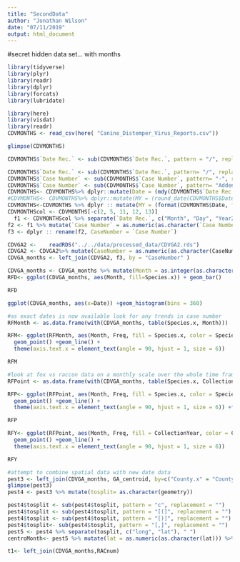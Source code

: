 ---
title: "SecondData"
author: "Jonathan Wilson"
date: "07/11/2019"
output: html_document
---

#secret hidden data set... with months


```{r}
library(tidyverse)
library(plyr)
library(readr)
library(dplyr)
library(forcats)
library(lubridate)
```
```{r}
library(here)
library(visdat)
library(readr)
CDVMONTHS <- read_csv(here( "Canine_Distemper_Virus_Reports.csv"))

```
```{r}
glimpse(CDVMONTHS)
```
```{r}
CDVMONTHS$`Date Rec.` <- sub(CDVMONTHS$`Date Rec.`, pattern = "/", replacement = "-")

CDVMONTHS$`Date Rec.` <- sub(CDVMONTHS$`Date Rec.`, pattern= "/", replacement = "-")
CDVMONTHS$`Case Number` <- sub(CDVMONTHS$`Case Number`, pattern= "-", replacement = "") 
CDVMONTHS$`Case Number` <- sub(CDVMONTHS$`Case Number`, pattern= "Addendum", replacement = "") 
CDVMONTHS<- CDVMONTHS%>% dplyr::mutate(Date = (mdy(CDVMONTHS$`Date Rec.`)))
#CDVMONTHS<- CDVMONTHS%>% dplyr::mutate(MY = (round_date(CDVMONTHS$Date, unit = "month")))
CDVMONTHS<-CDVMONTHS %>% dplyr :: mutate(MY = (format(CDVMONTHS$Date, format="%m-%y")))
CDVMONTHScol <- CDVMONTHS[-c(2, 5, 11, 12, 13)]
  f1 <- CDVMONTHScol %>% separate(`Date Rec.`, c("Month", "Day", "Year2"), "-")
f2 <- f1 %>% mutate(`Case Number` = as.numeric(as.character(`Case Number`)))
f3 <- dplyr :: rename(f2, CaseNumber = `Case Number`)
```

```{r}
CDVGA2 <-    readRDS("../../data/processed_data/CDVGA2.rds")
CDVGA2 <- CDVGA2%>% mutate(CaseNumber = as.numeric(as.character(CaseNumber)))
CDVGA_months <- left_join(CDVGA2, f3, by = "CaseNumber" )
```
```{r}
CDVGA_months <- CDVGA_months %>% mutate(Month = as.integer(as.character(Month)))
RFD<- ggplot(CDVGA_months, aes(Month, fill=Species.x)) + geom_bar()

RFD
```
```{r}
ggplot(CDVGA_months, aes(x=Date)) +geom_histogram(bins = 360)
```
```{r}
#as exact dates is now available look for any trends in case number
RFMonth <- as.data.frame(with(CDVGA_months, table(Species.x, Month)))

RFM<- ggplot(RFMonth, aes(Month, Freq, fill = Species.x, color = Species.x, group = Species.x))  + 
  geom_point() +geom_line() + 
  theme(axis.text.x = element_text(angle = 90, hjust = 1, size = 6)) 

RFM
```
```{r}
#look at fox vs raccon data on a monthly scale over the whole time frame
RFPoint <- as.data.frame(with(CDVGA_months, table(Species.x, CollectionYear, Month)))

RFP<- ggplot(RFPoint, aes(Month, Freq, fill = Species.x, color = Species.x, group = Species.x))  + 
  geom_point() +geom_line() + 
  theme(axis.text.x = element_text(angle = 90, hjust = 1, size = 6)) +facet_wrap(~CollectionYear)

RFP
```
```{r}
RFY<- ggplot(RFPoint, aes(Month, Freq, fill = CollectionYear, color = CollectionYear, group = CollectionYear))  + 
  geom_point() +geom_line() + 
  theme(axis.text.x = element_text(angle = 90, hjust = 1, size = 6)) 

RFY

```
```{r}
#attempt to combine spatial data with new date data
pest3 <- left_join(CDVGA_months, GA_centroid, by=c("County.x" = "County"))
glimpse(pest3)
pest4 <- pest3 %>% mutate(tosplit= as.character(geometry))

pest4$tosplit <- sub(pest4$tosplit, pattern = "c", replacement = "")
pest4$tosplit <- sub(pest4$tosplit, pattern = "[(]", replacement = "")
pest4$tosplit <- sub(pest4$tosplit, pattern = "[)]", replacement = "")
pest4$tosplit<- sub(pest4$tosplit, pattern = "[,]", replacement = "")
pest5 <- pest4 %>% separate(tosplit, c("long", "lat"), " ")
centroMonth<- pest5 %>% mutate(lat = as.numeric(as.character(lat))) %>% mutate(long = as.numeric(as.character(long)))

```
```{r}
t1<- left_join(CDVGA_months,RACnum)

```
